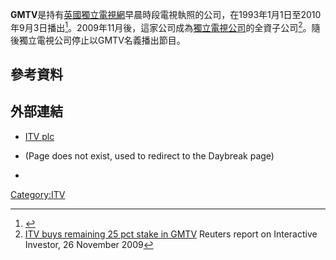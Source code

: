'''GMTV'''是持有[[英國|英國]][[獨立電視網|獨立電視網]]早晨時段電視執照的公司，在1993年1月1日至2010年9月3日播出<ref>{{Cite web |url=http://licensing.ofcom.org.uk/tv-broadcast-licences/current-licensees/channel-3/ |title=存档副本 |access-date=2021-03-20 |archive-date=2016-08-26 |archive-url=https://web.archive.org/web/20160826104351/http://licensing.ofcom.org.uk/tv-broadcast-licences/current-licensees/channel-3/ }}</ref>。2009年11月後，這家公司成為[[獨立電視公司|獨立電視公司]]的全資子公司<ref name="buyout">[http://www.iii.co.uk/news/?type=afxnews&articleid=7645134&action=article ITV buys remaining 25 pct stake in GMTV] {{webarchive |url=https://web.archive.org/web/20110717191426/http://www.iii.co.uk/news/?type=afxnews&articleid=7645134&action=article |date=17 July 2011 }} Reuters report on Interactive Investor, 26 November 2009</ref>。隨後獨立電視公司停止以GMTV名義播出節目。

==參考資料==
{{Reflist}}

==外部連結==
*[http://www.itvplc.com ITV plc] {{Wayback|url=http://www.itvplc.com/ |date=20200812170727 }}
*{{itv.com|id=gmtv|title=GMTV}} (Page does not exist, used to redirect to the Daybreak page)
*{{itv.com|id=citv|title=CITV}}

{{ITV}}
{{ITV regional history}}
[[Category:ITV|Category:ITV]]
